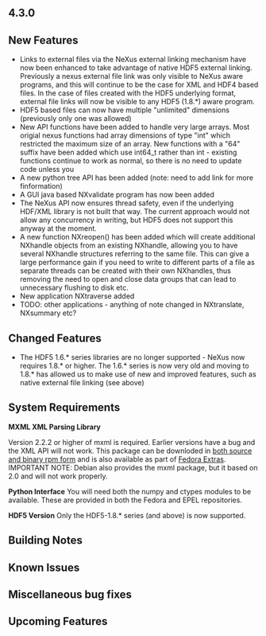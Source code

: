 == 4.3.0 ==

==New Features==

* Links to external files via the NeXus external linking mechanism have now been enhanced to take advantage of native HDF5 external linking. Previously a nexus external file link was only visible to NeXus aware programs, and this will continue to be the case for XML and HDF4 based files. In the case of files created with the HDF5 underlying format, external file links will now be visible to any HDF5 (1.8.*) aware program.
* HDF5 based files can now have multiple "unlimited" dimensions (previously only one was allowed)
* New API functions have been added to handle very large arrays. Most origial nexus functions had array dimensions of type "int" which restricted the maximum size of an array. New functions with a "64" suffix have been added which use int64_t rather than int - existing functions continue to work as normal, so there is no need to update code unless you
* A new python tree API has been added (note: need to add link for more finformation)
* A GUI java based NXvalidate program has now been added
* The NeXus API now ensures thread safety, even if the underlying HDF/XML library is not built that way. The current approach would not allow any concurrency in writing, but HDF5 does not support this anyway at the moment. 
* A new function NXreopen() has been added which will create additional NXhandle objects from an existing NXhandle, allowing you to have several NXhandle structures referring to the same file. This can give a large performance gain if you need to write to different parts of a file as separate threads can be created with their own NXhandles, thus removing the need to open and close data groups that can lead to unnecessary flushing to disk etc.
* New application NXtraverse added
* TODO: other applications - anything of note changed in NXtranslate, NXsummary etc?

==Changed Features==

* The HDF5 1.6.* series libraries are no longer supported - NeXus now requires 1.8.* or higher. The 1.6.* series is now very old and moving to 1.8.* has allowed us to make use of new and improved features, such as native external file linking (see above)  

==System Requirements==
'''MXML XML Parsing Library'''

Version 2.2.2 or higher of mxml is required. Earlier versions have a bug and the XML API will not work. This package can be downloded in [http://www.easysw.com/~mike/mxml/software.php both source and binary rpm form] and is also available as part of [http://fedoraproject.org/wiki/Extras/UsingExtras Fedora Extras]. IMPORTANT NOTE: Debian also provides the mxml package, but it based on 2.0 and will not work properly.


'''Python Interface'''
You will need both the numpy and ctypes modules to be available.  These are provided in both the Fedora and EPEL repositories.

'''HDF5 Version'''
Only the HDF5-1.8.* series (and above) is now supported.

==Building Notes==

==Known Issues==

==Miscellaneous bug fixes==

==Upcoming Features==